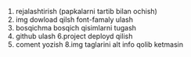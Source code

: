 1. rejalashtirish (papkalarni tartib bilan ochish)
2. img dowload qilsh
font-famaly ulash
4. bosqichma bosqich qisimlarni tugash
5. github ulash
6.project deployd qilish
7. coment yozish
8.img taglarini alt info qolib ketmasin